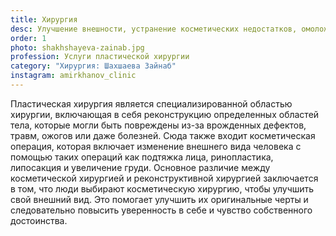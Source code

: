 ```yaml
---
title: Хирургия
desc: Улучшение внешности, устранение косметических недостатков, омоложение и реабилитация фигуры
order: 1
photo: shakhshayeva-zainab.jpg
profession: Услуги пластической хирургии
category: "Хирургия: Шахшаева Зайнаб"
instagram: amirkhanov_clinic
---
```


<SectionHeader title="Информация" subtitle="Хирургия" icon />
Пластическая хирургия является специализированной областью хирургии, включающая в себя реконструкцию определенных областей тела,
которые могли быть повреждены из-за врожденных дефектов, травм, ожогов или даже болезней.
Сюда также входит косметическая операция, которая включает изменение внешнего вида человека с помощью таких операций как
подтяжка лица, ринопластика, липосакция и увеличение груди. Основное различие между косметической хирургией и
реконструктивной хирургией заключается в том, что люди выбирают косметическую хирургию, чтобы улучшить свой внешний вид.
Это помогает улучшить их оригинальные черты и следовательно повысить уверенность в себе и чувство собственного достоинства.

<SectionHeader title="Прайслист" />
<PriceList data={props.data.allPrice20Csv.edges} narcosis />
